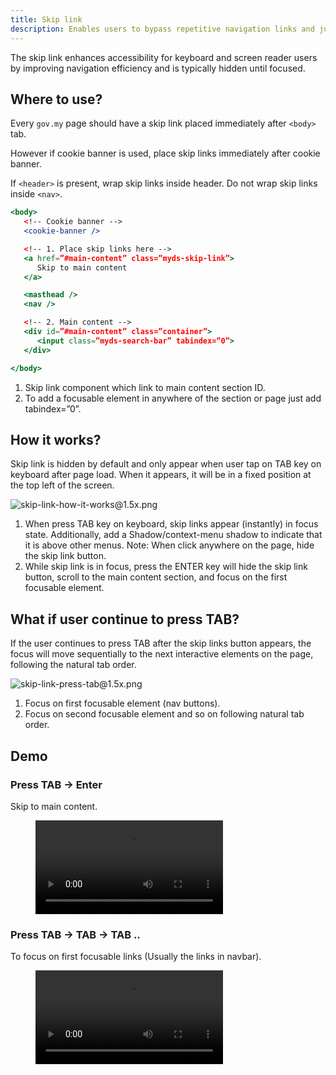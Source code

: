 ```yaml
---
title: Skip link
description: Enables users to bypass repetitive navigation links and jump directly to the main content
---
```



The skip link enhances accessibility for keyboard and screen reader users by improving navigation efficiency and is typically hidden until focused.

## Where to use?

Every `gov.my` page should have a skip link placed immediately after `<body>` tab.

However if cookie banner is used, place skip links immediately after cookie banner.

If `<header>` is present, wrap skip links inside header. Do not wrap skip links inside `<nav>`.

```jsx
<body>
   <!-- Cookie banner -->
   <cookie-banner />

   <!-- 1. Place skip links here -->
   <a href=”#main-content” class=”myds-skip-link”>
      Skip to main content
   </a>

   <masthead />
   <nav />

   <!-- 2. Main content -->
   <div id=”#main-content” class=”container”>
      <input class=”myds-search-bar” tabindex=”0”>
   </div>

</body>
```

1. Skip link component which link to main content section ID.
2. To add a focusable element in anywhere of the section or page just add tabindex=”0”.

## How it works?

Skip link is hidden by default and only appear when user tap on TAB key on keyboard after page load. When it appears, it will be in a fixed position at the top left of the screen.

![skip-link-how-it-works@1.5x.png](/design/skip-link-how-it-works1.5x.png)

1. When press TAB key on keyboard, skip links appear (instantly) in focus state. Additionally, add a Shadow/context-menu shadow to indicate that it is above other menus. Note: When click anywhere on the page, hide the skip link button.
2. While skip link is in focus, press the ENTER key will hide the skip link button, scroll to the main content section, and focus on the first focusable element.

## What if user continue to press TAB?

If the user continues to press TAB after the skip links button appears, the focus will move sequentially to the next interactive elements on the page, following the natural tab order.

![skip-link-press-tab@1.5x.png](/design/skip-link-press-tab1.5x.png)

1. Focus on first focusable element (nav buttons).
2. Focus on second focusable element and so on following natural tab order.

## Demo

### Press TAB → Enter

Skip to main content.

<figure>
  <video controls="true" allowfullscreen="true">
    <source src={s3("/design/skip-link-demo1.mov")} type="video/mp4" />
  </video>
</figure>

### Press TAB → TAB → TAB ..

To focus on first focusable links (Usually the links in navbar).

<figure>
  <video controls="true" allowfullscreen="true">
    <source src={s3("/design/skip-link-demo2.mov")} type="video/mp4" />
  </video>
</figure>
